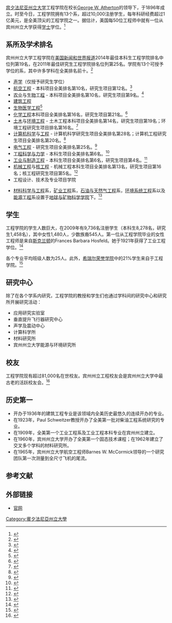[[宾夕法尼亚州立大学|宾夕法尼亚州立大学]]工程学院在校长[[George_W._Atherton|George W. Atherton]]的领导下，于1896年成立。时至今日，工程学院拥有13个系，超过10,000注册学生，每年科研经费超过1亿美元，是全美顶尖的工程学院之一。据估计，美国每50位工程师中就有一位从宾州州立大学获得[[学士|学士]]学位。<ref name="coe">{{Cite web|url=http://www.coe.psu.edu/|title=College of Engineering|accessdate=7 April 2011|publisher=PSU|archive-date=2011-10-06|archive-url=https://web.archive.org/web/20111006153051/http://www.coe.psu.edu/}}</ref>

== 系所及学术排名 ==
宾州州立大学工程学院在[[美国新闻和世界报道|美国新闻和世界报道]]2014年最佳本科生工程学院排名中位列第19名，在2011年最佳研究生工程学院排名位列第25名。学院有13个可授予学位的系，其中许多学科在全美排名前十。<ref name="ranking">{{Cite web|url=http://colleges.usnews.rankingsandreviews.com/best-colleges/pennsylvania-state-university-university-park-214777/overall-rankings|title=Latest Rankings|accessdate=7 April 2011|publisher=US News and World Report|archive-date=2011-04-15|archive-url=https://web.archive.org/web/20110415150650/http://colleges.usnews.rankingsandreviews.com/best-colleges/pennsylvania-state-university-university-park-214777/overall-rankings}}</ref>
* [[声学|声学]]（仅授予研究生学位）
* [[航空工程|航空工程]] - 本科项目全美排名第10名，研究生项目第12名。<ref name="ranking2">{{Cite web|url=http://www.engr.psu.edu/AboutCOE/rankings.aspx|title=College of Engineering Rankings|accessdate=7 April 2011|publisher=PSU|archive-date=2008-04-29|archive-url=https://web.archive.org/web/20080429200056/http://www.engr.psu.edu/AboutCOE/rankings.aspx}}</ref>
* [[农业工程|农业]]与[[生物工程|生物工程]] - 本科项目全美排名第10名，研究生项目第9名。<ref name="ranking">{{Cite web|url=http://colleges.usnews.rankingsandreviews.com/best-colleges/pennsylvania-state-university-university-park-214777/overall-rankings|title=Latest Rankings|accessdate=7 April 2011|publisher=US News and World Report}}</ref>
* [[建筑工程|建筑工程]]
* [[生物医学工程|生物医学工程]]<ref>{{cite web |url=http://www.bioe.psu.edu/students/undergraduateStudents.html |title=存档副本 |accessdate=2011-06-16 |deadurl=yes |archiveurl=https://web.archive.org/web/20110929102428/http://www.bioe.psu.edu/students/undergraduateStudents.html |archivedate=2011-09-29 }}</ref>
* [[化学工程|化学工程]]本科项目全美排名第16名，研究生项目第21名。<ref name="ranking2">{{Cite web|url=http://www.engr.psu.edu/AboutCOE/rankings.aspx|title=College of Engineering Rankings|accessdate=7 April 2011|publisher=PSU}}</ref>
* [[土木|土木]]与[[环境工程|环境工程]] - 土木工程本科项目全美排名第14名，研究生项目第19名；环境工程研究生项目排名第16名。<ref name="ranking2">{{Cite web|url=http://www.engr.psu.edu/AboutCOE/rankings.aspx|title=College of Engineering Rankings|accessdate=7 April 2011|publisher=PSU}}</ref>
* [[计算机科学|计算机科学]]与[[计算机工程|工程]] - 计算机科学研究生项目全美排名第28名；计算机工程研究生项目全美排名第20名。<ref name="ranking2">{{Cite web|url=http://www.engr.psu.edu/AboutCOE/rankings.aspx|title=College of Engineering Rankings|accessdate=7 April 2011|publisher=PSU}}</ref>
* [[电气工程|电气工程]] - 研究生项目全美排名第25名。<ref name="ranking2">{{Cite web|url=http://www.engr.psu.edu/AboutCOE/rankings.aspx|title=College of Engineering Rankings|accessdate=7 April 2011|publisher=PSU}}</ref>
* [[工程力学|工程科学与力学]] - 本科生项目全美排名第6名。<ref name="ranking">{{Cite web|url=http://colleges.usnews.rankingsandreviews.com/best-colleges/pennsylvania-state-university-university-park-214777/overall-rankings|title=Latest Rankings|accessdate=7 April 2011|publisher=US News and World Report}}</ref>
* [[工业工程|工业与制造工程]] - 本科生项目全美排名第6名，研究生项目第4名。<ref name="ranking">{{Cite web|url=http://colleges.usnews.rankingsandreviews.com/best-colleges/pennsylvania-state-university-university-park-214777/overall-rankings|title=Latest Rankings|accessdate=7 April 2011|publisher=US News and World Report}}</ref>
* [[机械工程|机械工程]]与[[核工程|核工程]] - 机械工程本科生项目全美排名第13名，研究生项目第16名；核工程研究生项目第5名。<ref name="ranking2">{{Cite web|url=http://www.engr.psu.edu/AboutCOE/rankings.aspx|title=College of Engineering Rankings|accessdate=7 April 2011|publisher=PSU}}</ref>
* 工程设计、技术及专业项目学院

* [[材料科学|材料科学与工程]]系，[[矿业工程|矿业工程]]系，[[石油与天然气工程|石油与天然气工程]]系，[[环境工程|环境系统工程]]系以及[[能源工程|能源工程]]系设置于[[宾州州立大学地球与矿物科学学院|地球与矿物科学学院]]下。<ref>{{Cite web |url=http://www.ems.psu.edu/prospective_undergrad_students/degree_programs |title=存档副本 |accessdate=2016-04-24 |archive-date=2016-05-04 |archive-url=https://web.archive.org/web/20160504035259/http://www.ems.psu.edu/prospective_undergrad_students/degree_programs |dead-url=no }}</ref>

== 学生 ==
工程学院的学生人数巨大，在2009年有9,736名注册学生（本科生8,278名，研究生1,458名），其中女性1,480人，少数族裔545人。第一位从工程学院毕业的女性工程师是来自[[斯克兰顿|斯克兰顿]]的Frances Barbara Hosfeld。她于1921年获得了工业工程学位。<ref name="NYT">{{Cite news|url=http://query.nytimes.com/mem/archive-free/pdf?res=F30715FD3D5A1B7A93C0A8178DD85F458285F9|title=PSU First Woman Engineer|date=12 June 1921|publisher=New York Times|accessdate=7 April 2011|archive-date=2012-11-11|archive-url=https://web.archive.org/web/20121111080435/http://query.nytimes.com/mem/archive-free/pdf?res=F30715FD3D5A1B7A93C0A8178DD85F458285F9}}</ref>

各个专业平均班级人数为25人。此外，[[希瑞尔荣誉学院|希瑞尔荣誉学院]]中的21%学生来自于工程学院。<ref>{{Cite web |url=http://www.engr.psu.edu/AboutCOE/facts.aspx |title=存档副本 |access-date=2016-04-24 |archive-url=https://web.archive.org/web/20131004213131/http://www.engr.psu.edu/AboutCOE/facts.aspx |archive-date=2013-10-04 |dead-url=yes }}</ref>

== 研究中心 ==
除了在各个学系内研究，工程学院的教授和学生们也通过学科间的研究中心和研究所开展研究活动：
* 应用研究实验室
* 垂直提升飞行器研究中心
* 声学及震动中心
* 计算科学所
* 材料研究所
* 宾州州立大学能源与环境研究所

== 校友 ==
工程学院现有超过81,000名在世校友。宾州州立工程校友会是宾州州立大学中最古老的活跃校友会。<ref name="factsheet">{{Cite web|url=http://www.engr.psu.edu/AboutCOE/Facts2010.pdf|title=2009 College of Engineering factsheet|accessdate=7 April 2011|publisher=PSU|archive-date=2011-05-25|archive-url=https://web.archive.org/web/20110525214736/http://www.engr.psu.edu/AboutCOE/Facts2010.pdf}}</ref>

== 历史第一 ==
* 开办于1936年的建筑工程专业是该领域内全美历史最悠久的连续开办的专业。
* 在1923年，Paul Schweitzer教授开办了全美第一批对柴油工程系统研究的专业。
* 在1909年，全美第一个工业工程系及工业工程本科专业在宾州州立建立。
* 在1960年，宾州州立大学开办了全美第一个固态技术课程；在1962年建立了交叉多个学科的材料研究所。
* 在1965年，宾州州立大学航空工程师Barnes W. McCormick领导的一个研究团队第一次测量到全尺寸飞机的尾流。

== 参考文献 ==
{{Reflist}}

== 外部链接 ==
* [http://www.engr.psu.edu/ 官网]{{Wayback|url=http://www.engr.psu.edu/ |date=20160419212534 }}

{{宾夕法尼亚州立大学}}
[[Category:賓夕法尼亞州立大學|Category:賓夕法尼亞州立大學]]